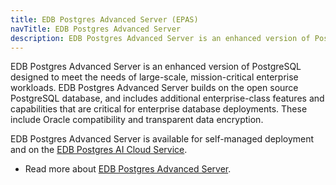 ```yaml
---
title: EDB Postgres Advanced Server (EPAS)
navTitle: EDB Postgres Advanced Server
description: EDB Postgres Advanced Server is an enhanced version of PostgreSQL designed to meet the needs of large-scale, mission-critical enterprise workloads.
---
```


EDB Postgres Advanced Server is an enhanced version of PostgreSQL designed to meet the needs of large-scale, mission-critical enterprise workloads. EDB Postgres Advanced Server builds on the open source PostgreSQL database, and includes additional enterprise-class features and capabilities that are critical for enterprise database deployments. These include Oracle compatibility and transparent data encryption. 

EDB Postgres Advanced Server is available for self-managed deployment and on the [EDB Postgres AI Cloud Service](../cloud-service/).

* Read more about [EDB Postgres Advanced Server](/epas/latest/).

